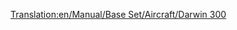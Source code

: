 [[Translation:en/Manual/Base Set/Aircraft/Darwin 300]]

{{nl/Manual/Base Set/Aircraft/Vliegtuig|Name=Darwin 300
|Image=[[File:en/Manual/Base Set/Aircraft/Boeing747.png|Darwin 300]]
|Cost=61.523 (123,046)
|Speed=947 kph (592 MPH)
|Annual=7.115 (14,230)
|Designed=1967
|Lifespan=25
|Capacity=300 passagiers & 50 zakken post
|Description=Groot vliegtuig met enorme capaciteit. Erg hoge kosten en bovengemiddeld hoge onderhoudskosten.
|Real-lifeWikilink=Boeing 747
|Real-life=Boeing 747
}}